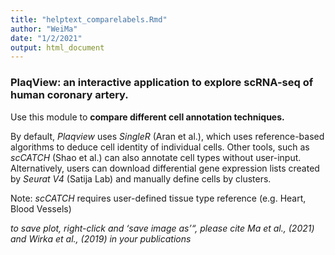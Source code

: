 ```yaml
---
title: "helptext_comparelabels.Rmd"
author: "WeiMa"
date: "1/2/2021"
output: html_document
---
```

### **PlaqView**: an interactive application to explore scRNA-seq of human coronary artery.

Use this module to **compare different cell annotation techniques.** 

By default, *Plaqview* uses *SingleR* (Aran et al.), which uses reference-based algorithms to deduce cell identity of individual cells. Other tools, such as *scCATCH* (Shao et al.) can also annotate cell types without user-input. Alternatively, users can download differential gene expression lists created by *Seurat V4* (Satija Lab) and manually define cells by clusters. 

Note: *scCATCH* requires user-defined tissue type reference (e.g. Heart, Blood Vessels)

*to save plot, right-click and 'save image as'", please cite Ma et al., (2021) and Wirka et al., (2019) in your publications*

